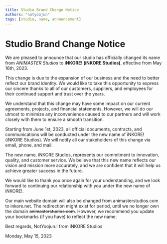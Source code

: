 ```yaml
---
title: Studio Brand Change Notice
authors: "notyoojun"
tags: [studio, name, announcement]
---
```


# Studio Brand Change Notice

We are pleased to announce that our studio has officially changed its name from *ANIMASTER Studios* to **iNKORE! (iNKORE Studios)**, effective from May 16th, 2023.

This change is due to the expansion of our business and the need to better reflect our brand identity. We would like to take this opportunity to express our sincere thanks to all of our customers, suppliers, and employees for their continued support and trust over the years.

We understand that this change may have some impact on our current agreements, projects, and financial statements. However, we will do our utmost to minimize any inconvenience caused to our partners and will work closely with them to ensure a smooth transition.

Starting from June 1st, 2023, all official documents, contracts, and communications will be conducted under the new name of iNKORE! (iNKORE Studios). We will notify all our stakeholders of this change via email, phone, and mail.

The new name, iNKORE Studios, represents our commitment to innovation, quality, and customer service. We believe that this new name reflects our vision and mission more accurately, and we are confident that it will help us achieve greater success in the future.

We would like to thank you once again for your understanding, and we look forward to continuing our relationship with you under the new name of iNKORE!.

Our main website domain will also be changed from animasterstudios.com to inkore.net. The redirection might exist for period, until we no longer own the domain ~~animasterstudios.com~~. However, we recommend you update your bookmarks (if you have) to reflect the new name.

Best regards,
NotYoojun.! from iNKORE Studios

Monday, May 15, 2023